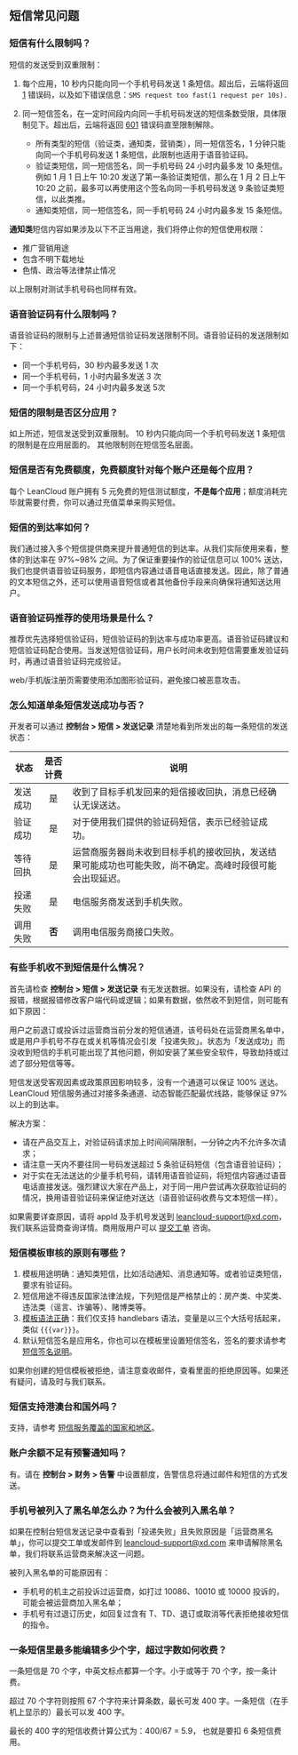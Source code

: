 
## 短信常见问题

### 短信有什么限制吗？

短信的发送受到双重限制：

1. 每个应用，10 秒内只能向同一个手机号码发送 1 条短信。超出后，云端将返回 [1](error_code.html#_1) 错误码，以及如下错误信息：`SMS request too fast(1 request per 10s).`

2. 同一短信签名，在一定时间段内向同一手机号码发送的短信条数受限，具体限制见下。超出后，云端将返回 [601](error_code.html#_601) 错误码直至限制解除。

    * 所有类型的短信（验证类，通知类，营销类），同一短信签名，1 分钟只能向同一个手机号码发送 1 条短信，此限制也适用于语音验证码。
    * 验证类短信，同一短信签名，同一手机号码 24 小时内最多发 10 条短信。例如 1 月 1 日上午 10:20 发送了第一条验证类短信，那么在 1 月 2 日上午 10:20 之前，最多可以再使用这个签名向同一手机号码发送 9 条验证类短信，以此类推。
    * 通知类短信，同一短信签名，同一手机号码 24 小时内最多发 15 条短信。

**通知类**短信内容如果涉及以下不正当用途，我们将停止你的短信使用权限：

* 推广营销用途
* 包含不明下载地址
* 色情、政治等法律禁止情况

以上限制对测试手机号码也同样有效。

### 语音验证码有什么限制吗？

语音验证码的限制与上述普通短信验证码发送限制不同。语音验证码的发送限制如下：

* 同一个手机号码，30 秒内最多发送 1 次
* 同一个手机号码，1 小时内最多发送 3 次
* 同一个手机号码，24 小时内最多发送 5次

### 短信的限制是否区分应用？

如上所述，短信发送受到双重限制。
10 秒内只能向同一个手机号码发送 1 条短信的限制是在应用层面的。
其他限制则在短信签名层面。

### 短信是否有免费额度，免费额度针对每个账户还是每个应用？

每个 LeanCloud 账户拥有 5 元免费的短信测试额度，**不是每个应用**；额度消耗完毕就需要付费，你可以通过充值菜单来购买短信。

### 短信的到达率如何？

我们通过接入多个短信提供商来提升普通短信的到达率。从我们实际使用来看，整体的到达率在 97%~98% 之间。为了保证重要操作的验证信息可以 100% 送达，我们也提供语音验证码服务，即短信内容通过语音电话直接发送。因此，除了普通的文本短信之外，还可以使用语音短信或者其他备份手段来向确保将通知送达用户。

### 语音验证码推荐的使用场景是什么？

推荐优先选择短信验证码，短信验证码的到达率与成功率更高。语音验证码建议和短信验证码配合使用。当发送短信验证码，用户长时间未收到短信需要重发验证码时，再通过语音验证码完成验证。

web/手机版注册页需要使用添加图形验证码，避免接口被恶意攻击。

### 怎么知道单条短信发送成功与否？

开发者可以通过 **控制台 > 短信 > 发送记录** 清楚地看到所发出的每一条短信的发送状态：

状态 | 是否计费 | 说明
---|:---:|---
发送成功 | 是 | 收到了目标手机发回来的短信接收回执，消息已经确认无误送达。
验证成功 | 是 | 对于使用我们提供的验证码短信，表示已经验证成功。
等待回执 | 是 | 运营商服务器尚未收到目标手机的接收回执，发送结果可能成功也可能失败，尚不确定。高峰时段很可能会出现延迟。
投递失败 | 是 | 电信服务商发送到手机失败。
调用失败 | **否** | 调用电信服务商接口失败。

### 有些手机收不到短信是什么情况？

首先请检查 **控制台 > 短信 > 发送记录** 有无发送数据。如果没有，请检查 API 的报错，根据报错修改客户端代码或逻辑；如果有数据，依然收不到短信，则可能有如下原因：

用户之前退订或投诉过运营商当前分发的短信通道，该号码处在运营商黑名单中，或是用户手机号不存在或关机等情况会引发「投递失败」。状态为「发送成功」而没收到短信的手机可能出现了其他问题，例如安装了某些安全软件，导致劫持或过滤了部分短信等等。

短信发送受客观因素或政策原因影响较多，没有一个通道可以保证 100% 送达。LeanCloud 短信服务通过对接多条通道、动态智能匹配最优线路，能够保证 97% 以上的到达率。

解决方案：
* 请在产品交互上，对验证码请求加上时间间隔限制，一分钟之内不允许多次请求；
* 请注意一天内不要往同一号码发送超过 5 条验证码短信（包含语音验证码）；
* 对于实在无法送达的少量手机号码，请转用语音验证码，将短信内容通过语音电话直接发送。强烈建议大家在产品上，对于同一用户尝试再次获取验证码的情况，换用语音验证码来保证绝对送达（语音验证码收费与文本短信一样）。

如果需要详查原因，请将 appId 及手机号发送到 <leancloud-support@xd.com>，我们联系运营商查询详情。商用版用户可以 [提交工单](https://leanticket.cn/t/leancloud) 咨询。

### 短信模板审核的原则有哪些？

1. 模板用途明确：通知类短信，比如活动通知、消息通知等。或者验证类短信，要求有验证码。
2. 短信用途不得违反国家法律法规，下列短信是严格禁止的：房产类、中奖类、违法类（谣言、诈骗等）、赌博类等。
3. [模板语法正确](sms-guide.html#模板变量)：我们仅支持 handlebars 语法，变量是以三个大括号括起来，类似 <code ng-non-bindable>{{{var}}}</code>。
4. 默认短信签名是应用名，你也可以在模板里设置短信签名，签名的要求请参考 [短信签名说明](sms-guide.html#短信签名)。

如果你创建的短信模板被拒绝，请注意查收邮件，查看里面的拒绝原因等。如果还有疑问，请及时与我们联系。

### 短信支持港澳台和国外吗？

支持，请参考 [短信服务覆盖的国家和地区](sms-guide.html#短信服务覆盖的国家和地区)。

### 账户余额不足有预警通知吗？

有。请在 **控制台 > 财务 > 告警** 中设置额度，告警信息将通过邮件和短信的方式发送。

### 手机号被列入了黑名单怎么办？为什么会被列入黑名单？

如果在控制台短信发送记录中查看到「投递失败」且失败原因是「运营商黑名单」，你可以提交工单或发邮件到 <leancloud-support@xd.com> 来申请解除黑名单，我们将联系运营商来解决这一问题。

被列入黑名单的可能原因有：
* 手机号的机主之前投诉过运营商，如打过 10086、10010 或 10000 投诉的，可能会被运营商加入黑名单；
* 手机号有过退订历史，如回复过含有 T、TD、退订或取消等代表拒绝接收短信的指令。

### 一条短信里最多能编辑多少个字，超过字数如何收费？

一条短信是 70 个字，中英文标点都算一个字。小于或等于 70 个字，按一条计费。

超过 70 个字符则按照 67 个字符来计算条数，最长可发 400 字。一条短信（在手机上显示的）最长可以发 400 字。

最长的 400 字的短信收费计算公式为：400/67 = 5.9， 也就是要扣 6 条短信费用。
